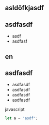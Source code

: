 <section class="hero">
<div class="hero__content">

<div class="container">
<div class="row">
<div class="col-md-5 offset-md-2">

# asldöfkjasdf
## asdfasdf
- asdf
- asdfasf

</div>
</div>
</div>

</div>
</section>
<section class="container">

# en

## asdfasdf

- asdfasdf
- asdfasdf
- asdfasdf
- asdfasdf

javascript 
```javascript
let a = "asdf";

```
</section>